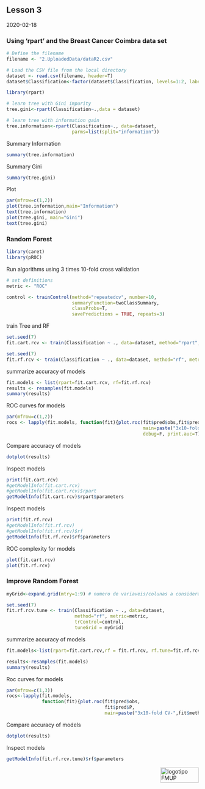 ## Lesson 3

2020-02-18

### Using ‘rpart’ and the Breast Cancer Coimbra data set

```r
# Define the filename
filename <- "2.UploadedData/dataR2.csv"

# Load the CSV file from the local directory
dataset <- read.csv(filename, header=T)
dataset$Classification<-factor(dataset$Classification, levels=1:2, labels=c("Controls","Patients"))
```

```r
library(rpart)

# learn tree with Gini impurity
tree.gini<-rpart(Classification~.,data = dataset)

# learn tree with information gain
tree.information<-rpart(Classification~., data=dataset,
                        parms=list(split="information"))
```

Summary Information
```r
summary(tree.information)

```

Summary Gini
```r
summary(tree.gini)
```

Plot
```r
par(mfrow=c(1,2))
plot(tree.information,main="Information")
text(tree.information)
plot(tree.gini, main="Gini")
text(tree.gini)
```

### Random Forest
```r
library(caret)
library(pROC)
```

Run algorithms using 3 times 10-fold cross validation
```r
# set definitions
metric <- "ROC"

control <- trainControl(method="repeatedcv", number=10,
                        summaryFunction=twoClassSummary, 
                        classProbs=T,
                        savePredictions = TRUE, repeats=3)
```

train Tree and RF
```r
set.seed(7)
fit.cart.rcv <- train(Classification ~ ., data=dataset, method="rpart", metric=metric, trControl=control)

set.seed(7)
fit.rf.rcv <- train(Classification ~ ., data=dataset, method="rf", metric=metric, trControl=control)

```

summarize accuracy of models
```r
fit.models <- list(rpart=fit.cart.rcv, rf=fit.rf.rcv)
results <- resamples(fit.models)
summary(results)
```

ROC curves for models
```r
par(mfrow=c(1,2))
rocs <- lapply(fit.models, function(fit){plot.roc(fit$pred$obs,fit$pred$P, 
                                                  main=paste("3x10-fold-CV",fit$method), 
                                                  debug=F, print.auc=T)})
```

Compare accuracy of models
```r
dotplot(results)
```

Inspect models
```r
print(fit.cart.rcv)
#getModelInfo(fit.cart.rcv)
#getModelInfo(fit.cart.rcv)$rpart
getModelInfo(fit.cart.rcv)$rpart$parameters
```

Inspect models
```r
print(fit.rf.rcv)
#getModelInfo(fit.rf.rcv)
#getModelInfo(fit.rf.rcv)$rf
getModelInfo(fit.rf.rcv)$rf$parameters
```

ROC complexity for models
```r
plot(fit.cart.rcv)
plot(fit.rf.rcv)
```

### Improve Random Forest
```r
myGrid<-expand.grid(mtry=1:9) # numero de variaveis/colunas a considerar na RF

set.seed(7)
fit.rf.rcv.tune <- train(Classification ~ ., data=dataset, 
                         method="rf", metric=metric, 
                         trControl=control,
                         tuneGrid = myGrid)
```

summarize accuracy of models
```r
fit.models<-list(rpart=fit.cart.rcv,rf = fit.rf.rcv, rf.tune=fit.rf.rcv.tune)

results<-resamples(fit.models)
summary(results)
```

Roc curves for models
```r
par(mfrow=c(1,3))
rocs<-lapply(fit.models,
             function(fit){plot.roc(fit$pred$obs,
                                    fit$pred$P,
                                    main=paste("3x10-fold CV-",fit$method),debug=F,print.auc=T)})
```

Compare accuracy of models
```r
dotplot(results)
```

Inspect models
```r
getModelInfo(fit.rf.rcv.tune)$rf$parameters
```

<img src="images/logoFMUP.png" alt="logotipo FMUP" style="width:100px;height:40px;" align="right">